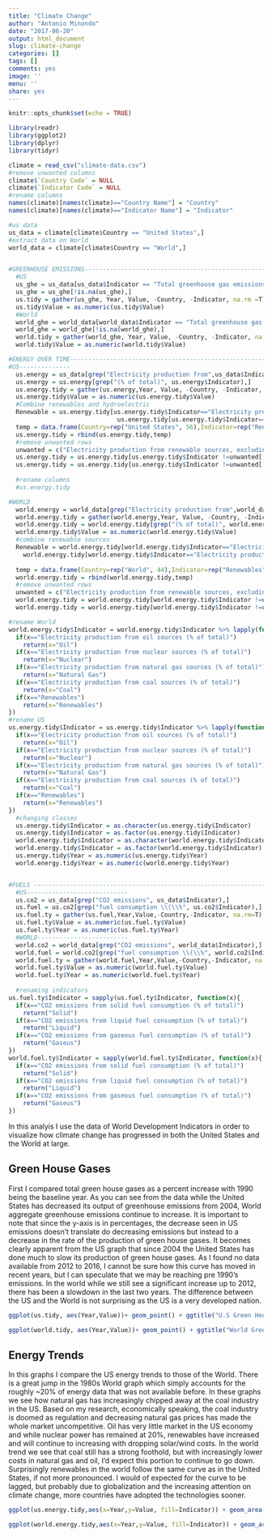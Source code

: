 ```yaml
---
title: "Climate Change"
author: "Antonio Minondo"
date: "2017-06-20"
output: html_document
slug: climate-change
categories: []
tags: []
comments: yes
image: ''
menu: ''
share: yes
---
```


```r
knitr::opts_chunk$set(echo = TRUE)

library(readr)
library(ggplot2)
library(dplyr)
library(tidyr)

climate = read_csv("climate-data.csv")
#remove unwanted columns
climate$`Country Code` = NULL
climate$`Indicator Code` = NULL
#rename columns
names(climate)[names(climate)=="Country Name"] = "Country"
names(climate)[names(climate)=="Indicator Name"] = "Indicator"

#us data
us_data = climate[climate$Country == "United States",]
#extract data on World
world_data = climate[climate$Country == "World",]


#GREENHOUSE EMISSIONS----------------------------------------------------------------------------------
  #US
  us_ghe = us_data[us_data$Indicator == "Total greenhouse gas emissions (% change from 1990)",]
  us_ghe = us_ghe[!is.na(us_ghe),]
  us.tidy = gather(us_ghe, Year, Value, -Country, -Indicator, na.rm =T) #tidy text
  us.tidy$Value = as.numeric(us.tidy$Value)
  #World
  world_ghe = world_data[world_data$Indicator == "Total greenhouse gas emissions (% change from 1990)",]
  world_ghe = world_ghe[!is.na(world_ghe),]
  world.tidy = gather(world_ghe, Year, Value, -Country, -Indicator, na.rm =T) #tidy text
  world.tidy$Value = as.numeric(world.tidy$Value)

#ENERGY OVER TIME--------------------------------------------------------------------------------------
#US--------------
  us.energy = us_data[grep("Electricity production from",us_data$Indicator),]
  us.energy = us.energy[grep("(% of total)", us.energy$Indicator),]
  us.energy.tidy = gather(us.energy,Year, Value, -Country, -Indicator, na.rm=T)
  us.energy.tidy$Value = as.numeric(us.energy.tidy$Value)
  #Combine renewables and hydroelectric
  Renewable = us.energy.tidy[us.energy.tidy$Indicator=="Electricity production from renewable sources, excluding hydroelectric (% of total)",]$Value + 
                              us.energy.tidy[us.energy.tidy$Indicator=="Electricity production from hydroelectric sources (% of total)",]$Value
  temp = data.frame(Country=rep("United States", 56),Indicator=rep("Renewables", 56), Year = 1960:2015, Value=Renewable)
  us.energy.tidy = rbind(us.energy.tidy,temp)
  #remove unwanted rows
  unwanted = c("Electricity production from renewable sources, excluding hydroelectric (% of total)","Electricity production from hydroelectric sources (% of total)")
  us.energy.tidy = us.energy.tidy[us.energy.tidy$Indicator !=unwanted[[1]],]
  us.energy.tidy = us.energy.tidy[us.energy.tidy$Indicator !=unwanted[[2]],]
  
  #rename columns
  #us.energy.tidy

#WORLD
  world.energy = world_data[grep("Electricity production from",world_data$Indicator),]
  world.energy.tidy = gather(world.energy,Year, Value, -Country, -Indicator, na.rm=T)
  world.energy.tidy = world.energy.tidy[grep("(% of total)", world.energy.tidy$Indicator),]
  world.energy.tidy$Value = as.numeric(world.energy.tidy$Value)
  #combine renewable sources
  Renewable = world.energy.tidy[world.energy.tidy$Indicator=="Electricity production from renewable sources, excluding hydroelectric (% of total)",]$Value + 
    world.energy.tidy[world.energy.tidy$Indicator=="Electricity production from hydroelectric sources (% of total)",]$Value
  
  temp = data.frame(Country=rep("World", 44),Indicator=rep("Renewables", 44), Year = 1971:2014, Value=Renewable)
  world.energy.tidy = rbind(world.energy.tidy,temp)
  #remove unwanted rows
  unwanted = c("Electricity production from renewable sources, excluding hydroelectric (% of total)","Electricity production from hydroelectric sources (% of total)")
  world.energy.tidy = world.energy.tidy[world.energy.tidy$Indicator !=unwanted[[1]],]
  world.energy.tidy = world.energy.tidy[world.energy.tidy$Indicator !=unwanted[[2]],]

#rename World
world.energy.tidy$Indicator = world.energy.tidy$Indicator %>% lapply(function(x){
  if(x=="Electricity production from oil sources (% of total)")
    return(x="Oil")
  if(x=="Electricity production from nuclear sources (% of total)")
    return(x="Nuclear")
  if(x=="Electricity production from natural gas sources (% of total)")
    return(x="Natural Gas")
  if(x=="Electricity production from coal sources (% of total)")
    return(x="Coal")
  if(x=="Renewables")
    return(x="Renewables")
})
#rename US
us.energy.tidy$Indicator = us.energy.tidy$Indicator %>% lapply(function(x){
  if(x=="Electricity production from oil sources (% of total)")
    return(x="Oil")
  if(x=="Electricity production from nuclear sources (% of total)")
    return(x="Nuclear")
  if(x=="Electricity production from natural gas sources (% of total)")
    return(x="Natural Gas")
  if(x=="Electricity production from coal sources (% of total)")
    return(x="Coal")
  if(x=="Renewables")
    return(x="Renewables")
})
  #changing classes
  us.energy.tidy$Indicator = as.character(us.energy.tidy$Indicator)
  us.energy.tidy$Indicator = as.factor(us.energy.tidy$Indicator)
  world.energy.tidy$Indicator = as.character(world.energy.tidy$Indicator)
  world.energy.tidy$Indicator = as.factor(world.energy.tidy$Indicator)
  us.energy.tidy$Year = as.numeric(us.energy.tidy$Year)
  world.energy.tidy$Year = as.numeric(world.energy.tidy$Year)


#FUELS -------------------------------------------------------------------------------------------------
  #US----------------------------
  us.co2 = us_data[grep("CO2 emissions", us_data$Indicator),]
  us.fuel = us.co2[grep("fuel consumption \\(\\%", us.co2$Indicator),]
  us.fuel.ty = gather(us.fuel,Year,Value,-Country,-Indicator, na.rm=T)
  us.fuel.ty$Value = as.numeric(us.fuel.ty$Value)
  us.fuel.ty$Year = as.numeric(us.fuel.ty$Year)
  #WORLD-------------------------
  world.co2 = world_data[grep("CO2 emissions", world_data$Indicator),]
  world.fuel = world.co2[grep("fuel consumption \\(\\%", world.co2$Indicator),]
  world.fuel.ty = gather(world.fuel,Year,Value,-Country,-Indicator, na.rm=T)
  world.fuel.ty$Value = as.numeric(world.fuel.ty$Value)
  world.fuel.ty$Year = as.numeric(world.fuel.ty$Year)
  
  #renaming indicators
us.fuel.ty$Indicator = sapply(us.fuel.ty$Indicator, function(x){
  if(x=="CO2 emissions from solid fuel consumption (% of total)")
    return("Solid")
  if(x=="CO2 emissions from liquid fuel consumption (% of total)")
    return("Liquid")
  if(x=="CO2 emissions from gaseous fuel consumption (% of total)")
    return("Gaseus")
})
world.fuel.ty$Indicator = sapply(world.fuel.ty$Indicator, function(x){
  if(x=="CO2 emissions from solid fuel consumption (% of total)")
    return("Solid")
  if(x=="CO2 emissions from liquid fuel consumption (% of total)")
    return("Liquid")
  if(x=="CO2 emissions from gaseous fuel consumption (% of total)")
    return("Gaseus")
})
```





In this analyis I use the data of World Development Indicators in order to visualize how climate change has progressed in both the United States and the World at large.


## Green House Gases 

First I compared total green house gases as a percent increase with 1990 being the baseline year. As you can see from the data while the United States has decreased its output of greenhouse emissions from 2004, World aggregate greenhouse emissions continue to increase. It is important to note that since the y-axis is in percentages, the decrease seen in US emissions doesn't translate do decreasing emissions but instead to a decrease in the rate of the production of green house gases. It becomes clearly apparent from the US graph that since 2004 the United States has done much to slow its production of green house gases. As I found no data available from 2012 to 2016, I cannot be sure how this curve has moved in recent years, but I can speculate that we may be reaching pre 1990's emissions. In the world while we still see a significant increase up to 2012, there has been a slowdown in the last two years. The difference between the US and the World is not surprising as the US is a very developed nation.

```r
ggplot(us.tidy, aes(Year,Value))+ geom_point() + ggtitle("U.S Green House Emissions") +ylab("(% change from 1990)") + theme(axis.text.x = element_text(angle = 45, hjust = 1))

ggplot(world.tidy, aes(Year,Value))+ geom_point() + ggtitle("World Green House Emissions") + ylab("(% change from 1990)") + theme(axis.text.x = element_text(angle = 45, hjust = 1))
```

## Energy Trends

In this graphs I compare the US energy trends to those of the World. There is a great jump in the 1980s World graph which simply accounts for the roughly ~20% of energy data that was not available before. In these graphs we see how natural gas has increasingly chipped away at the coal industry in the US. Based on my research, economically speaking, the coal industry is doomed as regulation and decreasing natural gas prices has made the whole market uncompetitive. Oil has very little market in the US economy and while nuclear power has remained at 20%, renewables have increased and will continue to increasing with dropping solar/wind costs. In the world trend we see that coal still has a strong foothold, but with increasingly lower costs in natural gas and oil, I'd expect this portion to continue to go down. Surprisingly renewables  in the world follow the same curve as in the United States, if not more pronounced. I would of expected for the curve to be lagged, but probably due to globalization and the increasing attention on climate change, more countries have adopted the technologies sooner.
```r

ggplot(us.energy.tidy,aes(x=Year,y=Value, fill=Indicator)) + geom_area() + theme(legend.position="bottom")  +ggtitle("US Energy Trends") + ylab("(% of Total)")

ggplot(world.energy.tidy,aes(x=Year,y=Value, fill=Indicator)) + geom_area() +theme(legend.position="bottom") + ggtitle ("World Energy Trends") + ylab("(% of Total)")
```



